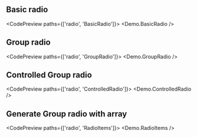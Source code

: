 
## Basic radio

<CodePreview paths={['radio', 'BasicRadio']}>
  <Demo.BasicRadio />
</CodePreview>

## Group radio

<CodePreview paths={['radio', 'GroupRadio']}>
  <Demo.GroupRadio />
</CodePreview>

## Controlled Group radio

<CodePreview paths={['radio', 'ControlledRadio']}>
  <Demo.ControlledRadio />
</CodePreview>

## Generate Group radio with array

<CodePreview paths={['radio', 'RadioItems']}>
  <Demo.RadioItems />
</CodePreview>
